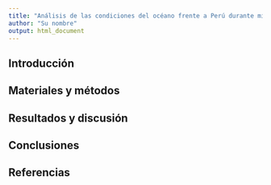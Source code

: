 ```yaml
---
title: "Análisis de las condiciones del océano frente a Perú durante mi primer año de vida"
author: "Su nombre"
output: html_document
---
```


## Introducción

## Materiales y métodos

## Resultados y discusión

## Conclusiones

## Referencias

